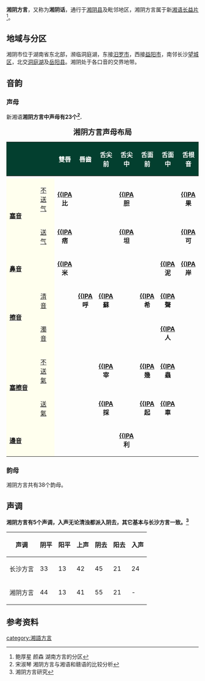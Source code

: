 {{Link style|time=2015-12-11T08:11:58+00:00}}
'''湘阴方言'''，又称为'''湘阴话'''，通行于[[湘阴县|湘阴县]]及毗邻地区，湘阴方言属于新[[湘语|湘语]][[长益片|长益片]]<ref>鲍厚星  颜森 湖南方言的分区</ref>。
== 地域与分区 ==
湘阴市位于湖南省东北部，濒临洞庭湖，东接[[汨罗市|汨罗市]]，西接[[益阳市|益阳市]]，南邻长沙[[望城区|望城区]]，北交[[洞庭湖|洞庭湖]]及[[岳阳县|岳阳县]]。湘阴处于各口音的交界地带。

== 音韵 ==
=== 声母 ===
新湘语'''湘阴方言中声母有23个<ref>宋淑琴 湘阴方言与湘语和赣语的比较分析</ref>.'''
{| class="wikitable" border="1" cellpadding="5" cellspacing="0" align="left" style="background:#F6FFFF; color:black" align="center"
|+ <span style="font-size:larger;">'''湘阴方言声母布局'''</span>
|-
! style="background:#033F2F; color:white" colspan=2 |
! style="background:#033F2F; color:white" width="10%" |'''雙唇'''
! style="background:#033F2F; color:white" width="10%" |'''唇齒'''
! style="background:#033F2F; color:white" width="10%" |'''舌尖前'''
! style="background:#033F2F; color:white" width="10%" |'''舌尖中'''
! style="background:#033F2F; color:white" width="10%" |'''舌面前'''
! style="background:#033F2F; color:white" width="10%" |'''舌面中'''
! style="background:#033F2F; color:white" width="10%" |'''舌根音'''
! style="background:#033F2F; color:white" width="10%" |'''喉'''
|-
|
|-
! style="background:#FFFFEE; color:black" rowspan=2 | '''[[塞音|塞音]]'''
! style="background:#FFFFEE; color:black" | [[送气|不送气]]
| align="center" | '''[[清雙唇塞音|{{IPA]]<br />比'''
|
|
| align="center" | '''[[清齒齦塞音|{{IPA]]<br />胆'''
|
|
| align="center" | '''[[清軟顎塞音|{{IPA]]<br />果'''
| align="center" | '''[[:en:Zero_(linguistics)|{{IPA]]<br />熱'''
|-
! style="background:#FFFFEE; color:black" | [[送气|送气]]
| align="center" | '''[[清雙唇塞音|{{IPA]]<br />痞'''
|
|
| align="center" | '''[[清齒齦塞音|{{IPA]]<br />坦'''
|
|
| align="center" | '''[[清軟顎塞音|{{IPA]]<br />可'''
|
|-
! style="background:#FFFFEE; color:black" colspan=2 | '''[[鼻音_(辅音)|鼻音]]'''
| align="center" | '''[[双唇鼻音|{{IPA]]<br />米'''
|
| 
|
|
| align="center" | '''[[齦齶音|{{IPA]]<br />泥'''
| align="center" | '''[[軟顎鼻音|{{IPA]]<br />岸'''
|
|-
! style="background:#FFFFEE; color:black" rowspan=2 | '''[[擦音|擦音]]'''
! style="background:#FFFFEE; color:black" | [[清音|清音]]
| 
| align="center" | '''[[清唇齒擦音|{{IPA]]<br />呼'''
| align="center" | '''[[清齒齦擦音|{{IPA]]<br />蘇'''
| 
| align="center" | '''[[清齦顎擦音|{{IPA]]<br />希'''
| align="center" | '''[[清捲舌擦音|{{IPA]]<br />聲'''
|
| align="center" | '''[[清軟顎擦音|{{IPA]]<br />風'''
|-
! style="background:#FFFFEE; color:black" | [[濁音|濁音]]
| 
|
|
|
|
|align="center" | '''[[濁齒齦擦音|{{IPA]]<br />人'''
| 
| 
|-
! style="background:#FFFFEE; color:black" rowspan=2 | '''[[塞擦音|塞擦音]]'''
! style="background:#FFFFEE; color:black" | [[不送氣|不送氣]]
|
|
| align="center" | '''[[:en:Voiceless_alveolar_affricate|{{IPA]]<br />宰'''
|
| align="center" | '''[[:ja:不送氣舌面清塞擦音|{{IPA]]<br />幾'''
| align="center" | '''[[:ja:清捲舌塞擦音|{{IPA]]<br />蟲'''
|
|
|-
! style="background:#FFFFEE; color:black" | [[送氣|送氣]]
|
|
| align="center" | '''[[:en:Voiceless_alveolar_affricate|{{IPA]]<br />採'''
|
| align="center" | '''[[:ja:送氣舌面清塞擦音|{{IPA]]<br />起'''
| align="center" | '''[[:ja:送氣捲舌塞擦音|{{IPA]]<br />車'''
|
|
|-
! style="background:#FFFFEE; color:black" colspan=2 | '''[[邊音|邊音]]'''
|
|
|
| align="center" | '''[[齒齦邊音|{{IPA]]<br />利'''
|
|
|
|
|}
=== 韵母 ===
湘阴方言共有38个韵母。
== 声调 ==
'''湘阴方言有5个声调，入声无论清浊都派入阴去，其它基本与长沙方言一致。<ref>湘阴方言研究</ref>'''
{| class="wikitable" width="60%" align="center"
|-
! 声调 !! 阴平 !! 阳平 !! 上声 !! 阴去 !! 阳去 !! 入声
|-
| 长沙方言 || 33 || 13 || 42 || 45 || 21 || 24
|-
| 湘阴方言 || 44|| 13 || 41 || 55 || 21 || -
|}

==参考资料==
{{湘语}}
{{reflist|2}}

[[category:湘語方言|category:湘語方言]]